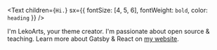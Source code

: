 <Text children={`Hi.`} sx={{ fontSize: [4, 5, 6], fontWeight: `bold`, color: `heading` }} />

I'm LekoArts, your theme creator. I'm passionate about open source & teaching. Learn more about Gatsby & React on [my website](https://www.lekoarts.de?utm_source=minimal-blog&utm_medium=Starter).

